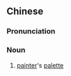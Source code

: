 {{also|调色板}}
==Chinese==
{{zh-forms|s=调色板|type=21}}

===Pronunciation===
{{zh-pron
|m=tiáosèbǎn
|c=tiu4 sik1 baan2
|cat=n
}}

===Noun===
{{zh-noun}}

# [[painter]]'s [[palette]]

{{zh-cat|Art}}
